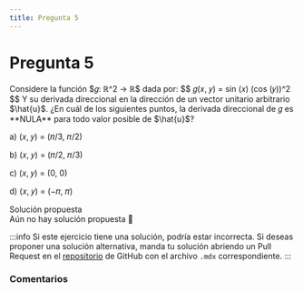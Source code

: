 ```yaml
---
title: Pregunta 5
---
```



# Pregunta 5

<div className="exercise">
Considere la función $𝑔: ℝ^2 → ℝ$ dada por:
$$
𝑔(𝑥, 𝑦) = sin (𝑥) (cos (𝑦))^2
$$
Y su derivada direccional en la dirección de un vector unitario arbitrario $\hat{u}$.
¿En cuál de los siguientes puntos, la derivada direccional de 𝑔 es **NULA** para todo valor posible de
$\hat{u}$?

a) (𝑥, 𝑦) = (𝜋/3, 𝜋/2)

b) (𝑥, 𝑦) = (𝜋/2, 𝜋/3)

c) (𝑥, 𝑦) = (0, 0)

d) (𝑥, 𝑦) = (−𝜋, 𝜋)

</div>

<MDXDetails>
<summary>Solución propuesta</summary>

<div className="exercise">
Aún no hay solución propuesta 🥲
</div>

:::info
Si este ejercicio tiene una solución, podría estar incorrecta. Si deseas proponer una solución alternativa, manda tu solución abriendo
un Pull Request en el [repositorio](https://github.com/crow-rojas/apuntes-fundamentals/pulls) de GitHub con el archivo
`.mdx` correspondiente.
:::

</MDXDetails>

### Comentarios

<Disqus
  url="https://crow-rojas.github.io/apuntes-fundamentals/docs/mathematics/linear-algebra/exercises/2024-2/p08"
  identifier="docs/mathematics/linear-algebra/exercises/2024-2/p08"
  title="2024-2 Álgebra Lineal - Pregunta 08"
/>
